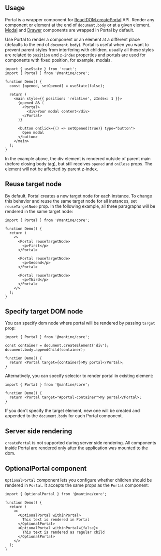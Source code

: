 

## Usage

Portal is a wrapper component for [ReactDOM.createPortal](https://reactjs.org/docs/portals.html) API.
Render any component or element at the end of `document.body` or at a given element. [Modal](/core/modal/) and [Drawer](/core/drawer/) components are wrapped in Portal by default.

Use Portal to render a component or an element at a different place (defaults to the end of `document.body`).
Portal is useful when you want to prevent parent styles from interfering with children,
usually all these styles are related to `position` and `z-index` properties
and portals are used for components with fixed position, for example, modals.

```tsx
import { useState } from 'react';
import { Portal } from '@mantine/core';

function Demo() {
  const [opened, setOpened] = useState(false);

  return (
    <main style={{ position: 'relative', zIndex: 1 }}>
      {opened && (
        <Portal>
          <div>Your modal content</div>
        </Portal>
      )}

      <button onClick={() => setOpened(true)} type="button">
        Open modal
      </button>
    </main>
  );
}
```

In the example above, the div element is rendered outside of parent main (before closing body tag),
but still receives `opened` and `onClose` props. The element will not be affected by parent z-index.

## Reuse target node

By default, Portal creates a new target node for each instance. To change this behavior and
reuse the same target node for all instances, set `reuseTargetNode` prop. In the following
example, all three paragraphs will be rendered in the same target node:

```tsx
import { Portal } from '@mantine/core';

function Demo() {
  return (
    <>
      <Portal reuseTargetNode>
        <p>First</p>
      </Portal>

      <Portal reuseTargetNode>
        <p>Second</p>
      </Portal>

      <Portal reuseTargetNode>
        <p>Third</p>
      </Portal>
    </>
  );
}
```

## Specify target DOM node

You can specify dom node where portal will be rendered by passing `target` prop:

```tsx
import { Portal } from '@mantine/core';

const container = document.createElement('div');
document.body.appendChild(container);

function Demo() {
  return <Portal target={container}>My portal</Portal>;
}
```

Alternatively, you can specify selector to render portal in existing element:

```tsx
import { Portal } from '@mantine/core';

function Demo() {
  return <Portal target="#portal-container">My portal</Portal>;
}
```

If you don't specify the target element, new one will be created and appended to the `document.body` for each Portal component.

## Server side rendering

`createPortal` is not supported during server side rendering.
All components inside Portal are rendered only after the application was mounted to the dom.

## OptionalPortal component

`OptionalPortal` component lets you configure whether children should be rendered in `Portal`.
It accepts the same props as the `Portal` component:

```tsx
import { OptionalPortal } from '@mantine/core';

function Demo() {
  return (
    <>
      <OptionalPortal withinPortal>
        This text is rendered in Portal
      </OptionalPortal>
      <OptionalPortal withinPortal={false}>
        This text is rendered as regular child
      </OptionalPortal>
    </>
  );
}
```
